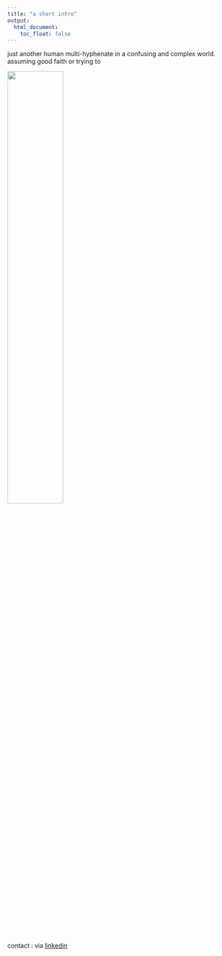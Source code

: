 ```yaml
---
title: "a short intro"
output:
  html_document:
    toc_float: false
---
```


just another human multi-hyphenate in a confusing and complex world. assuming good faith or trying to

<img src="images_lifesite/rupistand.jpg" style="width:50%">

contact : via [linkedin](www.linkedin.com/in/audrey-yeo-8000)


